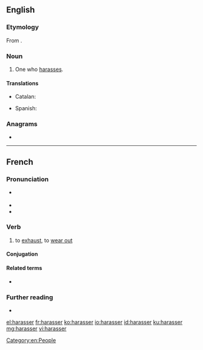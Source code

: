 ==English==

===Etymology===
From {{suffix|harass|er|lang=en}}.

===Noun===
{{en-noun}}

# One who [[harass]]es.

====Translations====
{{trans-top|one who harasses}}
* Catalan: {{t|ca|assetjador|m}}
{{trans-mid}}
* Spanish: {{t+|es|acosador|m}}
{{trans-bottom}}

===Anagrams===
* {{l|en|harrases}}

[[Category:en:People]]

----

==French==

===Pronunciation===
* {{fr-asph}} {{IPA|/a.ʁa.se/|lang=fr}}
* {{rhymes|e|lang=fr}}
* {{homophones|aracée|harassai|harassé|harassée|harassées|harassés|harassez|lang=fr}}

===Verb===
{{fr-verb}}

# to [[exhaust]], to [[wear out]]

====Conjugation====
{{fr-conj-auto}}

====Related terms====
* {{l|fr|harassement}}

===Further reading===
* {{R:TLFi}}

[[el:harasser]]
[[fr:harasser]]
[[ko:harasser]]
[[io:harasser]]
[[id:harasser]]
[[ku:harasser]]
[[mg:harasser]]
[[vi:harasser]]
